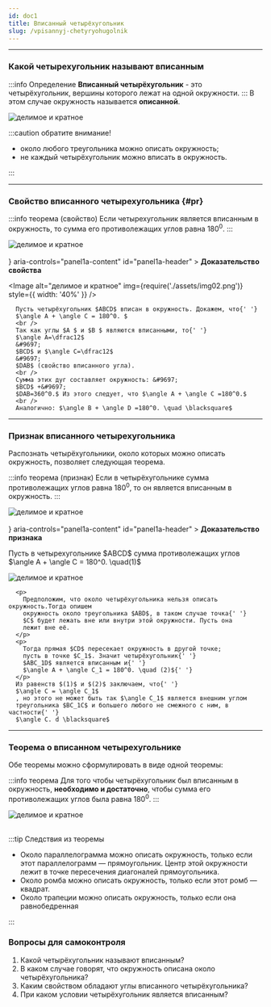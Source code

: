 ```yaml
---
id: doc1
title: Вписанный четырёхугольник
slug: /vpisannyj-chetyryohugolnik
---
```



---

### Какой четырехугольник называют вписанным

:::info Определение
**Вписанный четырёхугольник** - это четырёхугольник, вершины которого лежат на одной окружности.
:::
В этом случае окружность называется **описанной**.

<div style={{ display: 'flex', justifyContent: 'center' }}>
<Image
  alt="делимое и кратное"
    img={require('./assets/inscribed.png')}
  style={{ width: '60%' }}
/>
</div>


:::caution обратите внимание!

- около любого треугольника можно описать
  окружность;
- не каждый четырёхугольник можно вписать в окружность.

:::

---

### Свойство  вписанного четырехугольника {#pr}

:::info теорема (свойство)
Если четырехугольник является вписанным в окружность, то сумма его противолежащих углов равна $180^0.$
:::



<div style={{ display: 'flex', justifyContent: 'center' }}>
<Image
  alt="делимое и кратное"
    img={require('./assets/img02_10.png')}
  style={{ width: '60%' }}
/>
</div>

<br />

<Accordion>
  <AccordionSummary
    expandIcon={<ExpandMoreIcon />}
    aria-controls="panel1a-content"
    id="panel1a-header"
  >
    <Typography>
      <b>Доказательство свойства</b>
    </Typography>
  </AccordionSummary>
  <AccordionDetails>
    <Typography>
<div style={{ display: 'flex', justifyContent: 'center' }}>

<Image
  alt="делимое и кратное"
    img={require('./assets/img02.png')}
  style={{ width: '40%' }}
/>
</div>

      Пусть четырёхугольник $ABCD$ вписан в окружность. Докажем, что{' '}
      $\angle A + \angle C = 180^0. $
      <br />
      Так как углы $A $ и $B $ являются вписанными, то{' '}
      $\angle A=\dfrac12$
      &#9697;
      $BCD$ и $\angle C=\dfrac12$
      &#9697;
      $DAB$ (свойство вписанного угла).
      <br />
      Сумма этих дуг составляет окружность: &#9697;
      $BCD$ +&#9697;
      $DAB=360^0.$ Из этого следует, что $\angle A + \angle C =180^0.$
      <br />
      Аналогично: $\angle B + \angle D =180^0. \quad \blacksquare$

</Typography>

  </AccordionDetails>
</Accordion>

---


### Признак  вписанного четырехугольника

Распознать четырёхугольники, около которых можно описать окружность, позволяет следующая теорема.

:::info теорема (признак)
Если в четырёхугольнике сумма противолежащих углов равна $180^0$, то он является вписанным в окружность.
:::

<div style={{ display: 'flex', justifyContent: 'center' }}>
<Image
  alt="делимое и кратное"
    img={require('./assets/img02_11.png')}
  style={{ width: '60%' }}
/>
</div>


<br />

<Accordion>
  <AccordionSummary
    expandIcon={<ExpandMoreIcon />}
    aria-controls="panel1a-content"
    id="panel1a-header"
  >
    <Typography>
      <b>Доказательство признака</b>
    </Typography>
  </AccordionSummary>
  <AccordionDetails>
    <Typography>
 <p>
        Пусть в четырехугольнике $ABCD$ сумма противолежащих углов
        $\angle A + \angle C = 180^0. \quad(1)$
      </p>

<div style={{ display: 'flex', justifyContent: 'center' }}>
<Image
  alt="делимое и кратное"
    img={require('./assets/img02_06.png')}
  style={{ width: '60%' }}
/>
</div>

      <p>
        Предположим, что около четырёхугольника нельзя описать окружность.Тогда опишем
        окружность около треугольника $ABD$, в таком случае точка{' '}
        $C$ будет лежать вне или внутри этой окружности. Пусть она
        лежит вне её.
      </p>
      <p>
        Тогда прямая $CD$ пересекает окружность в другой точке;
        пусть в точке $C_1$. Значит четырёхугольник{' '}
        $ABC_1D$ является вписанным и{' '}
        $\angle A + \angle C_1 = 180^0. \quad (2)${' '}
      </p>
      Из равенств $(1)$ и $(2)$ заключаем, что{' '}
      $\angle C = \angle C_1$
      , но этого не может быть так $\angle C_1$ является внешним углом
      треугольника $BC_1C$ и большего любого не смежного с ним, в частности{' '}
      $\angle C. d \blacksquare$
</Typography>

  </AccordionDetails>
</Accordion>

---

### Теорема о вписанном четырехугольнике

<p>Обе теоремы можно сформулировать в виде одной теоремы:</p>

:::info теорема
Для того чтобы четырёхугольник был вписанным в окружность, **необходимо
и достаточно**, чтобы сумма его противолежащих углов была равна $180^0$.
:::


<div style={{ display: 'flex', justifyContent: 'center' }}>
<Image
  alt="делимое и кратное"
    img={require('./assets/img03.png')}
  style={{ width: '60%' }}
/>
</div>

<br />

:::tip Следствия из теоремы

- Около параллелограмма можно описать окружность, только если этот параллелограмм — прямоугольник. Центр этой окружности лежит в точке пересечения диагоналей прямоугольника.
- Около ромба можно описать окружность, только если этот ромб — квадрат.
- Около трапеции можно описать окружность, только если она равнобедренная

:::

### Вопросы для самоконтроля

1. Какой четырёхугольник называют вписанным?
2. В каком случае говорят, что окружность описана около четырёхугольника?
3. Каким свойством обладают углы вписанного четырёхугольника?
4. При каком условии четырёхугольник является вписанным?




